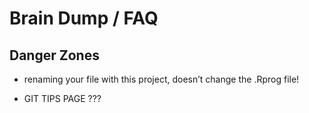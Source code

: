 # Brain Dump / FAQ


## Danger Zones

- renaming your file with this project, doesn't change the .Rprog file!


- GIT TIPS PAGE ???
